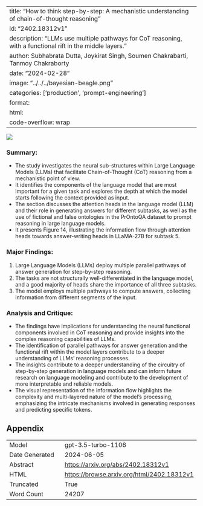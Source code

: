 
---
title: "How to think step-by-step: A mechanistic understanding of chain-of-thought reasoning"
id: "2402.18312v1"
description: "LLMs use multiple pathways for CoT reasoning, with a functional rift in the middle layers."
author: Subhabrata Dutta, Joykirat Singh, Soumen Chakrabarti, Tanmoy Chakraborty
date: "2024-02-28"
image: "../../../bayesian-beagle.png"
categories: ['production', 'prompt-engineering']
format:
  html:
    code-overflow: wrap
---

![](../../../bayesian-beagle.png)

### Summary:
- The study investigates the neural sub-structures within Large Language Models (LLMs) that facilitate Chain-of-Thought (CoT) reasoning from a mechanistic point of view.
- It identifies the components of the language model that are most important for a given task and explores the depth at which the model starts following the context provided as input.
- The section discusses the attention heads in the language model (LLM) and their role in generating answers for different subtasks, as well as the use of fictional and false ontologies in the PrOntoQA dataset to prompt reasoning in large language models.
- It presents Figure 14, illustrating the information flow through attention heads towards answer-writing heads in LLaMA-27B for subtask 5.

### Major Findings:
1. Large Language Models (LLMs) deploy multiple parallel pathways of answer generation for step-by-step reasoning.
2. The tasks are not structurally well-differentiated in the language model, and a good majority of heads share the importance of all three subtasks.
3. The model employs multiple pathways to compute answers, collecting information from different segments of the input.

### Analysis and Critique:
- The findings have implications for understanding the neural functional components involved in CoT reasoning and provide insights into the complex reasoning capabilities of LLMs.
- The identification of parallel pathways for answer generation and the functional rift within the model layers contribute to a deeper understanding of LLMs' reasoning processes.
- The insights contribute to a deeper understanding of the circuitry of step-by-step generation in language models and can inform future research on language modeling and contribute to the development of more interpretable and reliable models.
- The visual representation of the information flow highlights the complexity and multi-layered nature of the model's processing, emphasizing the intricate mechanisms involved in generating responses and predicting specific tokens.

## Appendix

|          |          |
|----------|----------|
| Model     | gpt-3.5-turbo-1106       |
| Date Generated     | 2024-06-05       |
| Abstract | [https://arxiv.org/abs/2402.18312v1](https://arxiv.org/abs/2402.18312v1)        |
| HTML     | [https://browse.arxiv.org/html/2402.18312v1](https://browse.arxiv.org/html/2402.18312v1)       |
| Truncated       | True       |
| Word Count       | 24207       |